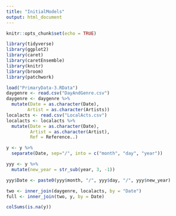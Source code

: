 ```yaml
---
title: "InitialModels"
output: html_document
---
```


```r
knitr::opts_chunk$set(echo = TRUE)
```

```r
library(tidyverse)
library(ggplot2)
library(caret)
library(caretEnsemble)
library(knitr)
library(broom)
library(patchwork)
```

```r
load("PrimaryData-3.RData")
daygenre <- read.csv("DayAndGenre.csv")
daygenre <- daygenre %>%
  mutate(Date = as.character(Date),
        Artist = as.character(Artists))
localacts <- read.csv("LocalActs.csv")
localacts <- localacts %>%
  mutate(Date = as.character(Date),
         Artist = as.character(Artist),
         Ref = Reference..)
```

```r
y <- y %>%
  separate(Date, sep="/", into = c("month", "day", "year"))
```

```r
yyy <- y %>%
  mutate(new_year = str_sub(year, 3, -1))
```


```r
yyy$Date <- paste0(yyy$month, "/", yyy$day, "/", yyy$new_year)

```

```r
two <- inner_join(daygenre, localacts, by = "Date")
full <- inner_join(two, y, by = Date)
```



```r
colSums(is.na(y))
```
